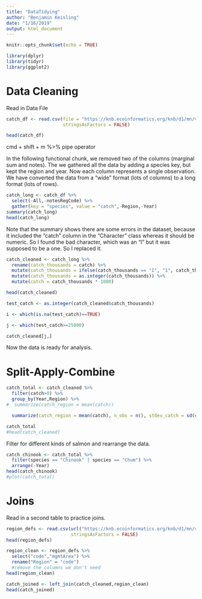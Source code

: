 ```yaml
---
title: "DataTidying"
author: "Benjamin Keisling"
date: "1/16/2019"
output: html_document
---
```


```r
knitr::opts_chunk$set(echo = TRUE)
```


```r

library(dplyr)
library(tidyr)
library(ggplot2)

```

# Data Cleaning

Read in Data File

```r
catch_df <- read.csv(file = "https://knb.ecoinformatics.org/knb/d1/mn/v2/object/df35b.302.1",
                     stringsAsFactors = FALSE)

head(catch_df)
```

cmd + shift + m %>% pipe operator


In the following functional chunk, we removed two of the columns (marginal sum and notes). The we gathered all the data by adding a species key, but kept the region and year. Now each column represents a single observation. We have converted the data from a "wide" format (lots of columns) to a long format (lots of rows).

```r

catch_long <- catch_df %>%
  select(-All,-notesRegCode) %>% 
  gather(key = "species", value = "catch",-Region,-Year) 
summary(catch_long)
head(catch_long)
```

Note that the summary shows there are some errors in the dataset, because it included the "catch" column in the "Character" class whereas it should be numeric. So I found the bad character, which was an "I" but it was supposed to be a one. So I replaced it. 

```r
catch_cleaned <- catch_long %>%
  rename(catch_thousands = catch) %>%
  mutate(catch_thousands = ifelse(catch_thousands == "I", "1", catch_thousands)) %>% 
  mutate(catch_thousands = as.integer(catch_thousands)) %>% 
  mutate(catch = catch_thousands * 1000)

head(catch_cleaned)
```


```r
test_catch <- as.integer(catch_cleaned$catch_thousands)

i <- which(is.na(test_catch)==TRUE)

j <- which(test_catch>=25000)

catch_cleaned[j,]
```

Now the data is ready for analysis.

# Split-Apply-Combine

```r
catch_total <- catch_cleaned %>%
  filter(catch>0) %>% 
  group_by(Year,Region) %>% 
#  summarize(catch_region = mean(catch))

  summarize(catch_region = mean(catch), n_obs = n(), stdev_catch = sd(catch))

catch_total
#head(catch_cleaned)
```


Filter for different kinds of salmon and rearrange the data.

```r
catch_chinook <- catch_total %>% 
  filter(species == "Chinook" | species == "Chum") %>% 
  arrange(-Year)
head(catch_chinook)
#plot(catch_total)
```



# Joins

Read in a second table to practice joins.
```r
region_defs <- read.csv(url("https://knb.ecoinformatics.org/knb/d1/mn/v2/object/df35b.303.1", method = "libcurl"),
                        stringsAsFactors = FALSE)
head(region_defs)
```


```r
region_clean <- region_defs %>% 
  select("code","mgmtArea") %>% 
  rename("Region" = "code")
  #remove the columns we don't need
head(region_clean)
```


```r

catch_joined <- left_join(catch_cleaned,region_clean)
head(catch_joined)

```

